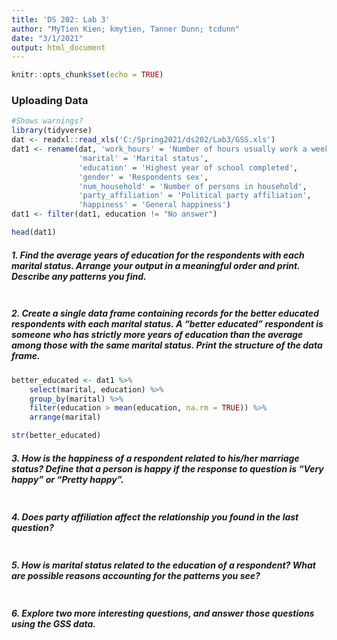 ---
title: 'DS 202: Lab 3'
author: "MyTien Kien; kmytien, Tanner Dunn; tcdunn"
date: "3/1/2021"
output: html_document
---

```{r setup, include=FALSE}
knitr::opts_chunk$set(echo = TRUE)
```

### Uploading Data
```{r}
#Shows warnings?
library(tidyverse)
dat <- readxl::read_xls('C:/Spring2021/ds202/Lab3/GSS.xls')
dat1 <- rename(dat, 'work_hours' = 'Number of hours usually work a week',
               'marital' = 'Marital status',
               'education' = 'Highest year of school completed',
               'gender' = 'Respondents sex',
               'num_household' = 'Number of persons in household',
               'party_affiliation' = 'Political party affiliation',
               'happiness' = 'General happiness')
dat1 <- filter(dat1, education != "No answer")

head(dat1)
```

##### 1. Find the average years of education for the respondents with each marital status. Arrange your output in a meaningful order and print. Describe any patterns you find.

```{r}

```


##### 2. Create a single data frame containing records for the better educated respondents with each marital status. A “better educated” respondent is someone who has strictly more years of education than the average among those with the same marital status. Print the structure of the data frame.

```{r}
better_educated <- dat1 %>%
    select(marital, education) %>%
    group_by(marital) %>%
    filter(education > mean(education, na.rm = TRUE)) %>%
    arrange(marital)

str(better_educated)

```


##### 3. How is the happiness of a respondent related to his/her marriage status? Define that a person is happy if the response to question is “Very happy” or “Pretty happy”.

```{r}

```


##### 4. Does party affiliation affect the relationship you found in the last question?

```{r}

```


##### 5. How is marital status related to the education of a respondent? What are possible reasons accounting for the patterns you see?

```{r}

```


##### 6. Explore two more interesting questions, and answer those questions using the GSS data.

```{r}

```

